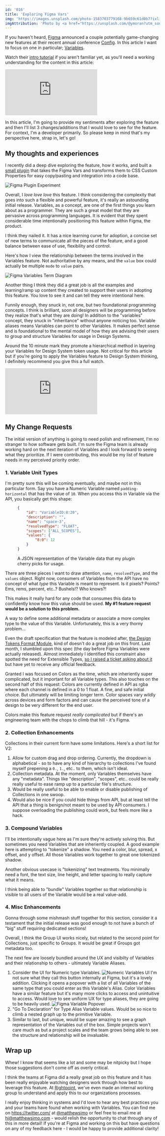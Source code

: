 ```yaml
---
id: '016'
title: 'Exploring Figma Vars'
img: 'https://images.unsplash.com/photo-1583703779168-9b659c61d0b7?ixlib=rb-4.0.3&ixid=M3wxMjA3fDB8MHxwaG90by1wYWdlfHx8fGVufDB8fHx8fA%3D%3D&auto=format&fit=crop&w=1520&q=80'
imgAttribution: 'Photo by <a href="https://unsplash.com/@ymoran?utm_source=unsplash&utm_medium=referral&utm_content=creditCopyText">Edgar</a> on <a href="https://unsplash.com/photos/lcNOgk19b7w?utm_source=unsplash&utm_medium=referral&utm_content=creditCopyText">Unsplash</a>'
---
```


<script>
</script>

If you haven't heard, [Figma](https://www.figma.com/) announced a couple potentially game-changing new features at their recent annual conference [Config](https://config.figma.com/). In this article I want to focus on one in particular; [Variables](https://www.figma.com/blog/config-2023-recap/#with-variables-design-systems-speak-the-same).

Watch their [intro tutorial](https://www.youtube.com/watch?v=1ONxxlJnvdM) if you aren't familiar yet, as you'll need a working understanding for the content in this article:

<iframe class="w-full aspect-video" src="https://www.youtube.com/embed/1ONxxlJnvdM" title="YouTube video player" frameborder="0" allow="accelerometer; autoplay; clipboard-write; encrypted-media; gyroscope; picture-in-picture; web-share" allowfullscreen></iframe>

In this article, I'm going to provide my sentiments after exploring the feature and then I'll list 3 changes/additions that I would love to see for the feature. For context, I'm a developer primarily. So please keep in mind that's my perspective here, strap in, let's go!

## My thoughts and experiences

I recently did a deep dive exploring the feature, how it works, and built a [small plugin](https://github.com/matthewsimo/brockmann) that takes the Figma Vars and transforms them to CSS Custom Properties for easy copy/pasting and integration into a code base.

![Figma Plugin Experiment](/assets/img/figma-brockmann-screenshot.png)

Overall, I _love love love_ this feature. I think considering the complexity that goes into such a flexible and powerful feature, it's really an astounding initial release. Variables, as a concept, are one of the first things you learn about as a programmer. They are such a great model that they are pervasive across programming languages. It is evident that they spent considerable time intentionally positioning this feature within Figma, the product.

I think they nailed it. It has a nice learning curve for adoption, a concise set of new terms to communicate all the pieces of the feature, and a good balance between ease of use, flexibility and control.

Here's how I view the relationship between the terms involved in the Variables feature. Not authoritative by any means, and the `value` box could actually be multiple `mode` to `value` pairs.

<img class="mx-auto" src="/assets/img/figma-variable-terms.png" alt="Figma Variables Term Diagram">

Another thing I think they did a great job is all the examples and learning/ramp up content they created to support their users in adopting this feature. You love to see it and can tell they were intentional here.

Funnily enough, they snuck in, not one, but two foundational programming concepts. I think is brilliant, soon all designers will be programming before they realize that's what they are doing! In addition to the "variables" concept, they snuck in "inheritance" without anyone noticing too. Variable aliases means Variables can point to other Variables. It makes perfect sense and is foundational to the mental model of how they are advising their users to group and structure Variables for usage in Design Systems.

Around the 10 minute mark they promote a hierarchical method in layering your Variables for Design System token usage. Not critical for this article but if you're going to apply the Variables feature to Design System thinking, I definitely recommend you give this a full watch.

<iframe class="w-full aspect-video" src="https://www.youtube.com/embed/M0NU5QFLCl4" title="YouTube video player" frameborder="0" allow="accelerometer; autoplay; clipboard-write; encrypted-media; gyroscope; picture-in-picture; web-share" allowfullscreen></iframe>

## My Change Requests

The initial version of anything is going to need polish and refinement, I'm no stranger to how software gets built. I'm sure the Figma team is already working hard on the next iteration of Variables and I look forward to seeing what they prioritize. If I were contributing, this would be my list of feature needs in my perceived priority order.

### 1. Variable Unit Types

I'm pretty sure this will be coming eventually, and maybe not in this particular form. Say you have a Numeric Variable named `padding-horizontal` that has the value of `10`. When you access this in Variable via the API, you basically get this shape:

<figure>

```json
{
	"id": "VariableID:8:20",
	"description": "",
	"name": "space-3",
	"resolvedType": "FLOAT",
	"scopes": ["ALL_SCOPES"],
	"values": {
		"8:0": 12
	}
}
```

<figcaption>
<p class="italic">A JSON representation of the Variable data that my plugin cherry picks for usage.</p>
</figcaption>
</figure>

There are three pieces I want to draw attention, `name`, `resolvedType`, and the `values` object. Right now, consumers of Variables from the API have no concept of what _type_ this Variable is meant to represent. Is it pixels? Points? Ems, rems, percent, etc..? Bushels!? Who knows?!

This makes it really hard for any code that consumes this data to confidently know how this value should be used. **My #1 feature request would be a solution to this problem.**

A way to define some additional metadata or associate a more complex type to the value of this Variable. Unfortunately, this is a very thorny problem...

Even the draft specification that the feature is modeled after, [the Design Tokens Format Module](https://tr.designtokens.org/format/), kind of doesn't do a great job on this front. Last month, I stumbled upon this spec (the day before Figma Variables were actually released). Almost immediately I identified this constraint also spotted the need for Extensible Types, [so I raised a ticket asking about it](https://github.com/design-tokens/community-group/issues/221) but have yet to receive any official feedback.

Granted I was focused on Colors as the time, which are inheriently super complicated, but it important for all Variable types. This also touches on the second half of this request: Colors are currently defined in API as rgba where each channel is defined in a 0 to 1 float. A fine, and safe initial choice. But ultimately will be limiting longer term. Color spaces vary wildly across devices and form factors and can cause the perceived tone of a design to be very different for the end user.

Colors make this feature request _really complicated_ but if there's an engineering team with the chops to climb that hill - it's Figma.

### 2. Collection Enhancements

Collections in their current form have some limitations. Here's a short list for V2:

1. Allow for custom drag and drop ordering. Currently, the dropdown is alphabetical - so to have any kind of hierarchy to collections I've found myself prepening a `0.`, `1.`, etc.. to them, which isn't ideal.
2. Collection metadata. At the moment, only Variables themselves have any "metadata". Things like "description", "scopes", etc.. could be really really useful to ease ramp up to a particular file's structure.
3. Would be really useful to be able to enable or disable publishing of Collections in one swoop.
4. Would also be nice if you could hide things from API, but at least tell the API that a thing is benign/not meant to be used by API consumers. I suppose overloading the publishing could work, but feels more like a hack.

### 3. Compound Variables

I'll be intentionally vague here as I'm sure they're actively solving this. But sometimes you need Variables that are inheriently coupled. A good example here is attempting to "tokenize" a shadow. You need a color, blur, spread, x offset, and y offset. All those Variables work together to great one tokenized shadow.

Another obvious usecase is "tokenizing" text treatments. You minimally need a font, the text size, line height, and letter spacing to really capture what it means.

I think being able to "bundle" Variables together so that relationship is visible to all users of the Variable would be a real value-add.

### 4. Misc Enhancements

Gonna through some mishmash stuff together for this section, consider it a testament that the initial release was good enough to not have a bunch of "big" stuff requiring dedicated sections!

Overall, I think the Group UI works nicely, but related to the second point for Collections, just specific to Groups. It would be great if Groups got metadata too.

The next few are loosely bundled around the UX and visibilty of Variables and their relationship to others - ultimately Variable Aliases.

1. Consider the UI for Numeric type Variables. ![Numeric Variables UI](/assets/img/figma-doo-hicky.png)
   I'm not sure what they call this button internally at Figma, but it's a lovely addition. Clicking it opens a popover with a list of all Variables of the same type that you could enter as this Variable's Alias. Color Variables have a similar feature but it's many more clicks to access and unintuitive to access. Would love to see uniform UX for type aliases, they are going to be heavily used. ![Figma Variable Popover](/assets/img/figma-variable-alias-popover.png)
2. "Go To Declaration" for Type Alias Variable values. Would be so nice to climb a nested graph up to the primitive Variable.
3. Similar to last, but unique, would be super amazing to see a graph representation of the Variables out of the box. Simple projects won't care much as but a project scales and the team grows being able to see the structure and relationship will be invaluable.

## Wrap up

Whew! I know that seems like a lot and some may be nitpicky but I hope those suggestions don't come off as overly critical.

I think the teams at Figma did a really great job on this feature and it has been really enjoyable watching designers work through how best to leverage this feature. At [Rightpoint](https://www.rightpoint.com/), we've even made an internal working group to understand and apply this to our organizations processes.

I really enjoy thinking in systems and I'd love to hear any best practices you and your teams have found when working with Variables. You can find me on https://twitter.com/ at [@matthewsimo](https://twitter.com/matthewsimo) or feel free to email me at hi@matthewsimo.com - would relish the opportunity to chat through any of this in more detail! If you're at Figma and working on this but have questions on any of my feedback here - I would be happy to provide additional clarity!
